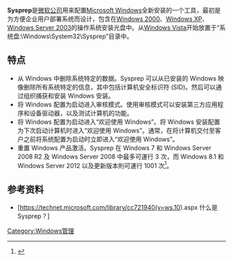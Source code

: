 {{Refimprove|time=2022-01-17T02:18:11+00:00}}
{{noteTA
|G1=IT
|G2=Windows
}}
'''Sysprep'''是[[微软公司|微软公司]]用来配置[[Microsoft_Windows|Microsoft Windows]]全新安装的一个工具，最初是为方便企业用户部署系统而设计，包含在[[Windows_2000|Windows 2000]]、[[Windows_XP|Windows XP]]、[[Windows_Server_2003|Windows Server 2003]]的操作系统安装光盘中。从[[Windows_Vista|Windows Vista]]开始放置于“系统盘:\Windows\System32\Sysprep”目录中。

== 特点 ==

* 从 Windows 中删除系统特定的数据。Sysprep 可以从已安装的 Windows 映像删除所有系统特定的信息，其中包括计算机安全标识符 (SID)。然后可以通过组织捕获和安装 Windows 安装。
* 将 Windows 配置为启动进入审核模式。使用审核模式可以安装第三方应用程序和设备驱动器，以及测试计算机的功能。
* 将 Windows 配置为启动进入“欢迎使用 Windows”。将 Windows 安装配置为下次启动计算机时进入“欢迎使用 Windows”。通常，在将计算机交付至客户之前将系统配置为启动时立即进入“欢迎使用 Windows”。
* 重置 Windows 产品激活。Sysprep 在 Windows 7 和 Windows Server 2008 R2 及 Windows Server 2008 中最多可運行 3 次，而 Windows 8.1 和 Windows Server 2012 以及更新版本則可運行 1001 次<ref name="Sysprep (Generalize) a Windows installation">{{cite web |author1=Microsoft |title=Sysprep (Generalize) a Windows installation |url=https://docs.microsoft.com/en-us/windows-hardware/manufacture/desktop/sysprep--generalize--a-windows-installation?view=windows-11#limits-on-how-many-times-you-can-run-sysprepview=windows-11 |website=Microsoft Docs |publisher=Microsoft |accessdate=2022-01-17 |archive-date=2022-05-11 |archive-url=https://web.archive.org/web/20220511110213/https://docs.microsoft.com/en-us/windows-hardware/manufacture/desktop/sysprep--generalize--a-windows-installation?view=windows-11#limits-on-how-many-times-you-can-run-sysprepview=windows-11 }}</ref>。

== 参考资料 ==
{{reflist}}
*[https://technet.microsoft.com/library/cc721940(v=ws.10).aspx 什么是 Sysprep？]{{Wayback|url=https://technet.microsoft.com/library/cc721940(v=ws.10).aspx |date=20171212084213 }}

{{Windows Components}}
{{計算機小作品}}
[[Category:Windows管理|Category:Windows管理]]